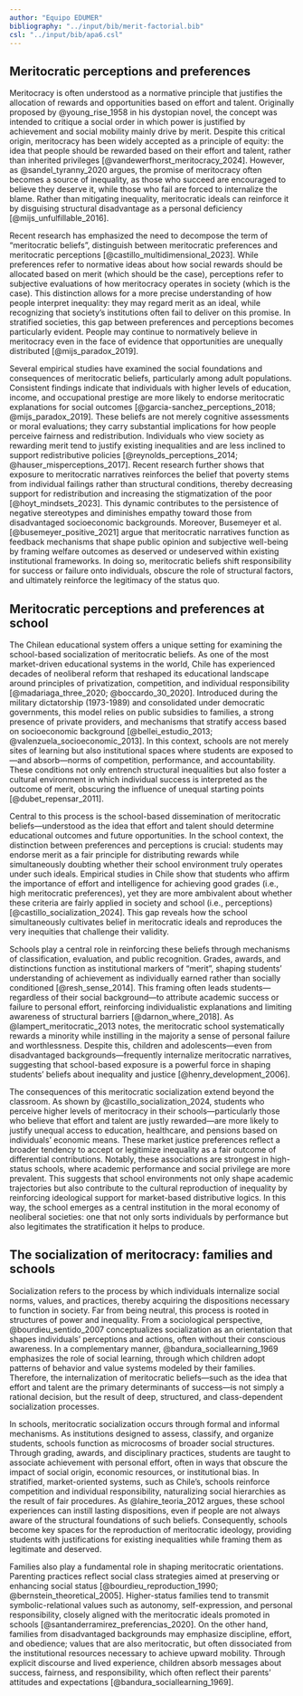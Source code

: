 ```yaml
---
author: "Equipo EDUMER"
bibliography: "../input/bib/merit-factorial.bib"
csl: "../input/bib/apa6.csl"
---
```


## Meritocratic perceptions and preferences

Meritocracy is often understood as a normative principle that justifies the allocation of rewards and opportunities based on effort and talent. Originally proposed by @young_rise_1958 in his dystopian novel, the concept was intended to critique a social order in which power is justified by achievement and social mobility mainly drive by merit. Despite this critical origin, meritocracy has been widely accepted as a principle of equity: the idea that people should be rewarded based on their effort and talent, rather than inherited privileges [@vandewerfhorst_meritocracy_2024]. However, as @sandel_tyranny_2020 argues, the promise of meritocracy often becomes a source of inequality, as those who succeed are encouraged to believe they deserve it, while those who fail are forced to internalize the blame. Rather than mitigating inequality, meritocratic ideals can reinforce it by disguising structural disadvantage as a personal deficiency [@mijs_unfulfillable_2016].

Recent research has emphasized the need to decompose the term of "meritocratic beliefs", distinguish between meritocratic preferences and meritocratic perceptions [@castillo_multidimensional_2023]. While preferences refer to normative ideas about how social rewards should be allocated based on merit (which should be the case), perceptions refer to subjective evaluations of how meritocracy operates in society (which is the case). This distinction allows for a more precise understanding of how people interpret inequality: they may regard merit as an ideal, while recognizing that society's institutions often fail to deliver on this promise. In stratified societies, this gap between preferences and perceptions becomes particularly evident. People may continue to normatively believe in meritocracy even in the face of evidence that opportunities are unequally distributed [@mijs_paradox_2019].

Several empirical studies have examined the social foundations and consequences of meritocratic beliefs, particularly among adult populations. Consistent findings indicate that individuals with higher levels of education, income, and occupational prestige are more likely to endorse meritocratic explanations for social outcomes [@garcia-sanchez_perceptions_2018; @mijs_paradox_2019]. These beliefs are not merely cognitive assessments or moral evaluations; they carry substantial implications for how people perceive fairness and redistribution. Individuals who view society as rewarding merit tend to justify existing inequalities and are less inclined to support redistributive policies [@reynolds_perceptions_2014; @hauser_misperceptions_2017]. Recent research further shows that exposure to meritocratic narratives reinforces the belief that poverty stems from individual failings rather than structural conditions, thereby decreasing support for redistribution and increasing the stigmatization of the poor [@hoyt_mindsets_2023]. This dynamic contributes to the persistence of negative stereotypes and diminishes empathy toward those from disadvantaged socioeconomic backgrounds. Moreover, Busemeyer et al. [@busemeyer_positive_2021] argue that meritocratic narratives function as feedback mechanisms that shape public opinion and subjective well-being by framing welfare outcomes as deserved or undeserved within existing institutional frameworks. In doing so, meritocratic beliefs shift responsibility for success or failure onto individuals, obscure the role of structural factors, and ultimately reinforce the legitimacy of the status quo.

## Meritocratic perceptions and preferences at school

The Chilean educational system offers a unique setting for examining the school-based socialization of meritocratic beliefs. As one of the most market-driven educational systems in the world, Chile has experienced decades of neoliberal reform that reshaped its educational landscape around principles of privatization, competition, and individual responsibility [@madariaga_three_2020; @boccardo_30_2020]. Introduced during the military dictatorship (1973-1989) and consolidated under democratic governments, this model relies on public subsidies to families, a strong presence of private providers, and mechanisms that stratify access based on socioeconomic background [@bellei_estudio_2013; @valenzuela_socioeconomic_2013]. In this context, schools are not merely sites of learning but also institutional spaces where students are exposed to—and absorb—norms of competition, performance, and accountability. These conditions not only entrench structural inequalities but also foster a cultural environment in which individual success is interpreted as the outcome of merit, obscuring the influence of unequal starting points [@dubet_repensar_2011].

Central to this process is the school-based dissemination of meritocratic beliefs—understood as the idea that effort and talent should determine educational outcomes and future opportunities. In the school context, the distinction between preferences and perceptions is crucial: students may endorse merit as a fair principle for distributing rewards while simultaneously doubting whether their school environment truly operates under such ideals. Empirical studies in Chile show that students who affirm the importance of effort and intelligence for achieving good grades (i.e., high meritocratic preferences), yet they are more ambivalent about whether these criteria are fairly applied in society and school (i.e., perceptions) [@castillo_socialization_2024]. This gap reveals how the school simultaneously cultivates belief in meritocratic ideals and reproduces the very inequities that challenge their validity.

Schools play a central role in reinforcing these beliefs through mechanisms of classification, evaluation, and public recognition. Grades, awards, and distinctions function as institutional markers of “merit”, shaping students’ understanding of achievement as individually earned rather than socially conditioned [@resh_sense_2014]. This framing often leads students—regardless of their social background—to attribute academic success or failure to personal effort, reinforcing individualistic explanations and limiting awareness of structural barriers [@darnon_where_2018]. As @lampert_meritocratic_2013 notes, the meritocratic school systematically rewards a minority while instilling in the majority a sense of personal failure and worthlessness. Despite this, children and adolescents—even from disadvantaged backgrounds—frequently internalize meritocratic narratives, suggesting that school-based exposure is a powerful force in shaping students’ beliefs about inequality and justice [@henry_development_2006].

The consequences of this meritocratic socialization extend beyond the classroom. As shown by @castillo_socialization_2024, students who perceive higher levels of meritocracy in their schools—particularly those who believe that effort and talent are justly rewarded—are more likely to justify unequal access to education, healthcare, and pensions based on individuals’ economic means. These market justice preferences reflect a broader tendency to accept or legitimize inequality as a fair outcome of differential contributions. Notably, these associations are strongest in high-status schools, where academic performance and social privilege are more prevalent. This suggests that school environments not only shape academic trajectories but also contribute to the cultural reproduction of inequality by reinforcing ideological support for market-based distributive logics. In this way, the school emerges as a central institution in the moral economy of neoliberal societies: one that not only sorts individuals by performance but also legitimates the stratification it helps to produce.

## The socialization of meritocracy: families and schools

Socialization refers to the process by which individuals internalize social norms, values, and practices, thereby acquiring the dispositions necessary to function in society. Far from being neutral, this process is rooted in structures of power and inequality. From a sociological perspective, @bourdieu_sentido_2007 conceptualizes socialization as an orientation that shapes individuals' perceptions and actions, often without their conscious awareness. In a complementary manner, @bandura_sociallearning_1969 emphasizes the role of social learning, through which children adopt patterns of behavior and value systems modeled by their families. Therefore, the internalization of meritocratic beliefs—such as the idea that effort and talent are the primary determinants of success—is not simply a rational decision, but the result of deep, structured, and class-dependent socialization processes.

In schools, meritocratic socialization occurs through formal and informal mechanisms. As institutions designed to assess, classify, and organize students, schools function as microcosms of broader social structures. Through grading, awards, and disciplinary practices, students are taught to associate achievement with personal effort, often in ways that obscure the impact of social origin, economic resources, or institutional bias. In stratified, market-oriented systems, such as Chile's, schools reinforce competition and individual responsibility, naturalizing social hierarchies as the result of fair procedures. As @lahire_teoria_2012 argues, these school experiences can instill lasting dispositions, even if people are not always aware of the structural foundations of such beliefs. Consequently, schools become key spaces for the reproduction of meritocratic ideology, providing students with justifications for existing inequalities while framing them as legitimate and deserved. 

Families also play a fundamental role in shaping meritocratic orientations. Parenting practices reflect social class strategies aimed at preserving or enhancing social status [@bourdieu_reproduction_1990; @bernstein_theoretical_2005]. Higher-status families tend to transmit symbolic-relational values such as autonomy, self-expression, and personal responsibility, closely aligned with the meritocratic ideals promoted in schools [@santanderramirez_preferencias_2020]. On the other hand, families from disadvantaged backgrounds may emphasize discipline, effort, and obedience; values that are also meritocratic, but often dissociated from the institutional resources necessary to achieve upward mobility. Through explicit discourse and lived experience, children absorb messages about success, fairness, and responsibility, which often reflect their parents' attitudes and expectations [@bandura_sociallearning_1969].
